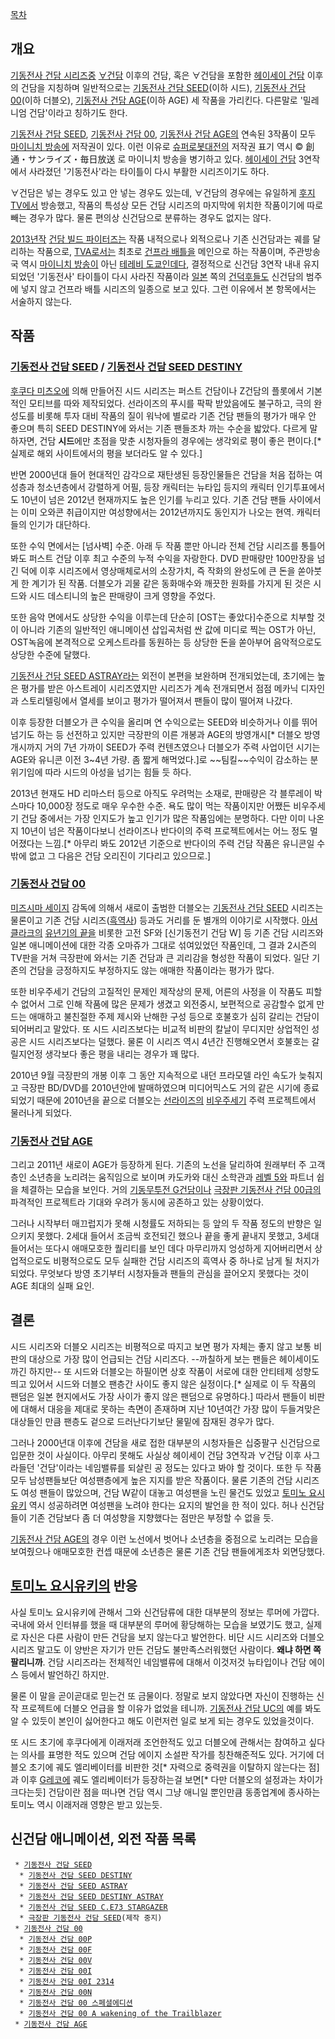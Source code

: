 [[목차]]

== 개요 ==
[[기동전사 건담 시리즈]]중 [[∀건담]] 이후의 건담, 혹은 ∀건담을 포함한 [[헤이세이 건담]] 이후의 건담을 지칭하며 일반적으로는 [[기동전사 건담 SEED]](이하 시드), [[기동전사 건담 00]](이하 더블오), [[기동전사 건담 AGE]](이하 AGE) 세 작품을 가리킨다. 다른말로 '밀레니엄 건담'이라고 칭하기도 한다.

[[기동전사 건담 SEED]], [[기동전사 건담 00]], [[기동전사 건담 AGE]]의 연속된 3작품이 모두 [[마이니치 방송]]에 저작권이 있다. 이런 이유로 [[슈퍼로봇대전]]의 저작권 표기 역시 © 創通・サンライズ・毎日放送 로 마이니치 방송을 병기하고 있다. [[헤이세이 건담]] 3연작에서 사라졌던 '기동전사'라는 타이틀이 다시 부활한 시리즈이기도 하다.

∀건담은 넣는 경우도 있고 안 넣는 경우도 있는데, ∀건담의 경우에는 유일하게 [[후지TV]]에서 방송했고, 작품의 특성상 모든 건담 시리즈의 마지막에 위치한 작품이기에 따로 빼는 경우가 많다. 물론 편의상 신건담으로 분류하는 경우도 없지는 않다.

[[2013년]]작 [[건담 빌드 파이터즈]]는 작품 내적으로나 외적으로나 기존 신건담과는 궤를 달리하는 작품으로, [[TVA]]로서는 최초로 [[건프라 배틀]]을 메인으로 하는 작품이며, 주관방송국 역시 [[마이니치 방송]]이 아닌 [[테레비 도쿄]]인데다, 결정적으로 신건담 3연작 내내 유지되었던 '기동전사' 타이틀이 다시 사라진 작품이라 [[일본]] 쪽의 [[건덕후]]들도 신건담의 범주에 넣지 않고 건프라 배틀 시리즈의 일종으로 보고 있다. 그런 이유에서 본 항목에서는 서술하지 않는다.


== 작품 == 
=== [[기동전사 건담 SEED]] / [[기동전사 건담 SEED DESTINY]] ===
[[후쿠다 미츠오]]에 의해 만들어진 시드 시리즈는 퍼스트 건담이나 Z건담의 플롯에서 기본적인 모티브를 따와 제작되었다. 선라이즈의 푸시를 팍팍 받았음에도 불구하고, 극의 완성도를 비롯해 투자 대비 작품의 질이 워낙에 별로라 기존 건담 팬들의 평가가 매우 안 좋으며 특히 SEED DESTINY에 와서는 기존 팬들조차 까는 수순을 밟았다. 다르게 말하자면, 건담 '''시드'''에만 초점을 맞춘 시청자들의 경우에는 생각외로 평이 좋은 편이다.[* 실제로 해외 사이트에서의 평을 보더라도 알 수 있다.]

반면 2000년대 들어 현대적인 감각으로 재탄생된 등장인물들은 건담을 처음 접하는 여성층과 청소년층에서 강렬하게 어필, 등장 캐릭터는 뉴타입 등지의 캐릭터 인기투표에서도 10년이 넘은 2012년 현재까지도 높은 인기를 누리고 있다. 기존 건담 팬들 사이에서는 이미 오와콘 취급이지만 여성향에서는 2012년까지도 동인지가 나오는 현역. 캐릭터들의 인기가 대단하다.

또한 수익 면에서는 [넘사벽] 수준. 아래 두 작품 뿐만 아니라 전체 건담 시리즈를 통틀어 봐도 퍼스트 건담 이후 최고 수준의 누적 수익을 자랑한다. DVD 판매량만 100만장을 넘긴 덕에 이후 시리즈에서 영상매체로서의 소장가치, 즉 작화의 완성도에 큰 돈을 쏟아붓게 한 계기가 된 작품. 더블오가 괴물 같은 동화매수와 깨끗한 원화를 가지게 된 것은 시드와 시드 데스티니의 높은 판매량이 크게 영향을 주었다.

또한 음악 면에서도 상당한 수익을 이루는데 단순히 [OST는 좋았다]수준으로 치부할 것이 아니라 기존의 일반적인 애니메이션 삽입곡처럼 싼 값에 미디로 찍는 OST가 아닌, OST녹음에 본격적으로 오케스트라를 동원하는 등 상당한 돈을 쏟아부어 음악적으로도 상당한 수준에 달했다.

[[기동전사 건담 SEED ASTRAY]]라는 외전이 본편을 보완하며 전개되었는데, 초기에는 높은 평가를 받은 아스트레이 시리즈였지만 시리즈가 계속 전개되면서 점점 메카닉 디자인과 스토리텔링에서 열세를 보이고 평가가 떨어져서 팬들이 많이 떨어져 나갔다. 

이후 등장한 더블오가 큰 수익을 올리며 연 수익으로는 SEED와 비슷하거나 이를 뛰어넘기도 하는 등 선전하고 있지만 극장판의 이른 개봉과 AGE의 방영개시[* 더블오 방영 개시까지 거의 7년 가까이 SEED가 주력 컨텐츠였으나 더블오가 주력 사업이던 시기는 AGE와 유니콘 이전 3~4년 가량. 좀 짧게 해먹었다.]로 ~~팀킬~~수익이 감소하는 분위기임에 따라 시드의 아성을 넘기는 힘들 듯 하다. 

2013년 현재도 HD 리마스터 등으로 아직도 우려먹는 소재로, 판매량은 각 블루레이 박스마다 10,000장 정도로 매우 우수한 수준. 욕도 많이 먹는 작품이지만 어쨌든 비우주세기 건담 중에서는 가장 인지도가 높고 인기가 많은 작품임에는 분명하다. 다만 이미 나온 지 10년이 넘은 작품이다보니 선라이즈나 반다이의 주력 프로젝트에서는 어느 정도 멀어졌다는 느낌.[* 아무리 봐도 2012년 기준으로 반다이의 주력 건담 작품은 유니콘일 수밖에 없고 그 다음은 건담 오리진이 기다리고 있으므로.]

=== [[기동전사 건담 00]] ===
[[미즈시마 세이지]] 감독에 의해서 새로이 출범한 더블오는 [[기동전사 건담 SEED]] 시리즈는 물론이고 기존 건담 시리즈([[흑역사]]) 등과도 거리를 둔 별개의 이야기로 시작했다. [[아서 클라크]]의 [[유년기의 끝]]을 비롯한 고전 SF와 [신기동전기 건담 W] 등 기존 건담 시리즈와 일본 애니메이션에 대한 각종 오마쥬가 그대로 섞여있었던 작품인데, 그 결과 2시즌의 TV판을 거쳐 극장판에 와서는 기존 건담과 큰 괴리감을 형성한 작품이 되었다. 일단 기존의 건담을 긍정하지도 부정하지도 않는 애매한 작품이라는 평가가 많다.

또한 비우주세기 건담의 고질적인 문제인 제작상의 문제, 어른의 사정을 이 작품도 피할수 없어서 그로 인해 작품에 많은 문제가 생겼고 외전중시, 보편적으로 공감할수 없게 만드는 애매하고 불친절한 주제 제시와 난해한 구성 등으로 호불호가 심히 갈리는 건담이 되어버리고 말았다. 또 시드 시리즈보다는 비교적 비판의 칼날이 무디지만 상업적인 성공은 시드 시리즈보다는 덜했다. 물론 이 시리즈 역시 4년간 진행해오면서 호불호는 갈릴지언정 생각보다 좋은 평을 내리는 경우가 꽤 많다.

2010년 9월 극장판의 개봉 이후 그 동안 지속적으로 내던 프라모델 라인 속도가 늦춰지고 극장판 BD/DVD를 2010년안에 발매하였으며 미디어믹스도 거의 같은 시기에 종료되었기 때문에 2010년을 끝으로 더블오는 [[선라이즈]]의 [[비우주세기]] 주력 프로젝트에서 물러나게 되었다.

=== [[기동전사 건담 AGE]] ===
그리고 2011년 새로이 AGE가 등장하게 된다. 기존의 노선을 달리하여 원래부터 주 고객층인 소년층을 노리려는 움직임으로 보이며 카도카와 대신 소학관과 [[레벨 5]]와 파트너 쉽을 체결하는 모습을 보인다. 거의 [[기동무투전 G건담]]이나 [[극장판 기동전사 건담 00]]급의 파격적인 프로젝트라 기대와 우려가 동시에 공존하고 있는 상황이었다.

그러나 시작부터 매끄럽지가 못해 시청률도 저하되는 등 앞의 두 작품 정도의 반향은 일으키지 못했다. 2세대 들어서 조금씩 호전되긴 했으나 끝을 좋게 끝내지 못했고, 3세대 들어서는 또다시 애매모호한 퀄리티를 보인 데다 마무리까지 엉성하게 지어버리면서 상업적으로도 비평적으로도 모두 실패한 건담 시리즈의 흑역사 중 하나로 남게 될 처지가 되었다. 무엇보다 방영 초기부터 시청자들과 팬들의 관심을 끌어오지 못했다는 것이 AGE 최대의 실패 요인. 


== 결론 == 
시드 시리즈와 더블오 시리즈는 비평적으로 따지고 보면 평가 자체는 좋지 않고 보통 비판의 대상으로 가장 많이 언급되는 건담 시리즈다. --까칠하게 보는 팬들은 헤이세이도 까긴 하지만-- 또 시드와 더블오는 하필이면 상호 작품이 서로에 대한 안티테제 성향도 띄고 있어서 시드와 더블오 팬층간 사이도 좋지 않은 실정이다.[* 실제로 이 두 작품의 팬덤은 일본 현지에서도 가장 사이가 좋지 않은 팬덤으로 유명하다.] 따라서 팬들이 비판에 대해서 대응을 제대로 못하는 측면이 존재하며 지난 10년여간 가장 많이 두들겨맞은 대상들인 만큼 팬층도 겉으로 드러난다기보단 물밑에 잠재된 경우가 많다.

그러나 2000년대 이후에 건담을 새로 접한 대부분의 시청자들은 십중팔구 신건담으로 입문한 것이 사실이다. 아무리 못해도 사실상 헤이세이 건담 3연작과 ∀건담 이후 사그라들던 '건담'이라는 네임밸류를 되살린 공 정도는 있다고 봐야 할 것이다.
또한 두 작품 모두 남성팬들보단 여성팬층에게 높은 지지를 받은 작품이다. 물론 기존의 건담 시리즈도 여성 팬들이 많았으며, 건담 W같이 대놓고 여성팬을 노린 물건도 있었고 [[토미노 요시유키]] 역시 성공하려면 여성팬을 노려야 한다는 요지의 발언을 한 적이 있다. 허나 신건담들이 기존 건담보다 좀 더 여성향을 지향했다는 점만은 부정할 수 없을 듯.

[[기동전사 건담 AGE]]의 경우 이런 노선에서 벗어나 소년층을 중점으로 노리려는 모습을 보여줬으나 애매모호한 컨셉 때문에 소년층은 물론 기존 건담 팬들에게조차 외면당했다. 


== [[토미노 요시유키]]의 반응 ==
사실 토미노 요시유키에 관해서 그와 신건담류에 대한 대부분의 정보는 루머에 가깝다. 국내에 와서 인터뷰를 했을 때 대부분의 루머에 황당해하는 모습을 보였기도 했고, 실제로 자신은 다른 사람이 만든 건담을 보지 않는다고 발언한다. 비단 시드 시리즈와 더블오 시리즈 말고도 이 양반은 자기가 만든 건담도 불만족스러워했던 사람이다. '''왜냐 하면 쪽팔리니까'''. 건담 시리즈라는 전체적인 네임밸류에 대해서 이것저것 뉴타입이나 건담 에이스 등에서 발언하긴 하지만.

물론 이 말을 곧이곧대로 믿는건 또 금물이다. 정말로 보지 않았다면 자신이 진행하는 신작 프로젝트에 더블오 언급을 할 이유가 없었을 테니까. [[기동전사 건담 UC]]의 예를 봐도 알 수 있듯이 본인이 싫어한다고 해도 이런저런 일로 보게 되는 경우도 있었을것이다. 

또 시드 초기에 후쿠다에게 이래저래 조언한적도 있고 더블오에 관해서는 참여하고 싶다는 의사를 표명한 적도 있으며 건담 에이지 소설판 작가를 칭찬해준적도 있다. 거기에 더블오 초기에 궤도 엘리베이터를 비판한 것[* 자력으로 중력권을 이탈하지 않는다는 점]과 이후 [[G레코]]에 궤도 엘리베이터가 등장하는걸 보면[* 다만 더블오의 설정과는 차이가 크다는듯] 건담이란 점을 떠나면 건담 역시 그냥 애니일 뿐인만큼 동종업계에 종사하는 토미노 역시 이래저래 영향은 받고 있는듯.  


== 신건담 애니메이션, 외전 작품 목록 ==
  * [[기동전사 건담 SEED]]
   * [[기동전사 건담 SEED DESTINY]]
   * [[기동전사 건담 SEED ASTRAY]]
   * [[기동전사 건담 SEED DESTINY ASTRAY]]
   * [[기동전사 건담 SEED C.E73 STARGAZER]]
   * [[극장판 기동전사 건담 SEED]](제작 중지)
  * [[기동전사 건담 00]]
   * [[기동전사 건담 00P]]
   * [[기동전사 건담 00F]]
   * [[기동전사 건담 00V]]
   * [[기동전사 건담 00I]]
   * [[기동전사 건담 00I 2314]]
   * [[기동전사 건담 00N]]
   * [[기동전사 건담 00 스페셜에디션]]
   * [[기동전사 건담 00 A wakening of the Trailblazer]]
  * [[기동전사 건담 AGE]]
